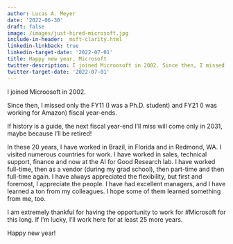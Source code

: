 ```yaml
---
author: Lucas A. Meyer
date: '2022-06-30'
draft: false
image: /images/just-hired-microsoft.jpg
include-in-header: _msft-clarity.html
linkedin-linkback: true
linkedin-target-date: '2022-07-01'
title: Happy new year, Microsoft
twitter-description: I joined Microosoft in 2002. Since then, I missed only the 2011 (Ph.D. student) and 2021 (Amazon) fiscal year-ends. Thanks for welcoming me back, and happy new year.
twitter-target-date: '2022-07-01'
---
```


I joined Microosoft in 2002. 

Since then, I missed only the FY11 (I was a Ph.D. student) and FY21 (I was working for Amazon) fiscal year-ends. 

If history is a guide, the next fiscal year-end I'll miss will come only in 2031, maybe because I'll be retired!

In these 20 years, I have worked in Brazil, in Florida and in Redmond, WA. I visited numerous countries for work. I have worked in sales, technical support, finance and now at the AI for Good Research lab. 
I have worked full-time, then as a vendor (during my grad school), then part-time and then full-time again. I have always appreciated the flexibility, but first and foremost, I appreciate the people. 
I have had excellent managers, and I have learned a ton from my colleagues. I hope some of them learned something from me, too.

I am extremely thankful for having the opportunity to work for #Microsoft for this long. If I'm lucky, I'll work here for at least 25 more years.

Happy new year!
